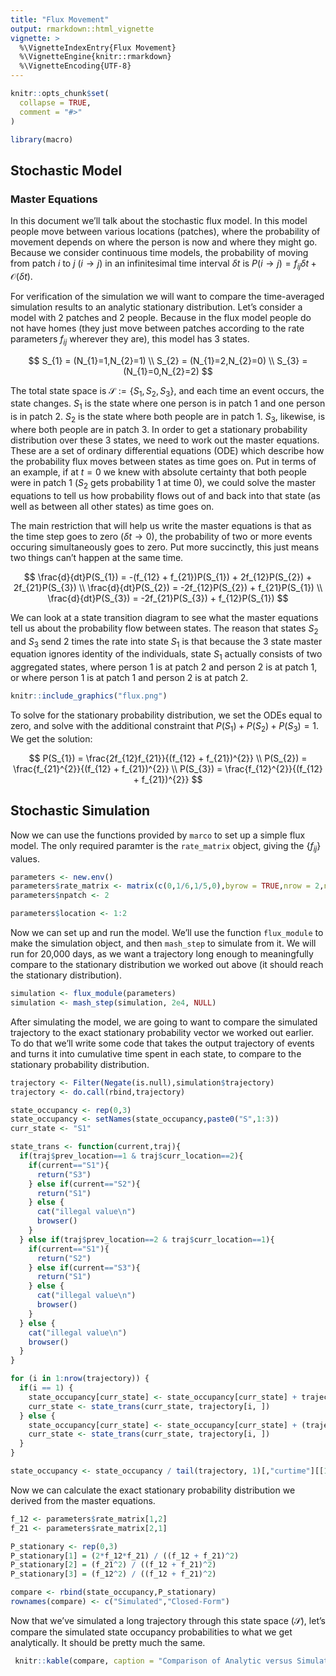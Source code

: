 ```yaml
---
title: "Flux Movement"
output: rmarkdown::html_vignette
vignette: >
  %\VignetteIndexEntry{Flux Movement}
  %\VignetteEngine{knitr::rmarkdown}
  %\VignetteEncoding{UTF-8}
---
```


```r
knitr::opts_chunk$set(
  collapse = TRUE,
  comment = "#>"
)
```

```r
library(macro)
```

## Stochastic Model

### Master Equations

In this document we'll talk about the stochastic flux model. In this model people move between various locations (patches), where the probability of movement depends on where the person is now and where they might go. Because we consider continuous time models, the probability of moving from patch $i$ to $j$ ($i\rightarrow j$) in an infinitesimal time interval $\delta t$ is $P(i\rightarrow j) = f_{ij}\delta t + \mathcal{O}(\delta t)$.

For verification of the simulation we will want to compare the time-averaged simulation results to an analytic stationary distribution. Let's consider a model with 2 patches and 2 people. Because in the flux model people do not have homes (they just move between patches according to the rate parameters $f_{ij}$ wherever they are), this model has 3 states.

$$
S_{1} = (N_{1}=1,N_{2}=1) \\
S_{2} = (N_{1}=2,N_{2}=0) \\
S_{3} = (N_{1}=0,N_{2}=2)
$$

The total state space is $\mathcal{S}:=\{S_{1},S_{2},S_{3}\}$, and each time an event occurs, the state changes. $S_{1}$ is the state where one person is in patch 1 and one person is in patch 2. $S_{2}$ is the state where both people are in patch 1. $S_{3}$, likewise, is where both people are in patch 3. In order to get a stationary probability distribution over these 3 states, we need to work out the master equations. These are a set of ordinary differential equations (ODE) which describe how the probability flux moves between states as time goes on. Put in terms of an example, if at $t=0$ we knew with absolute certainty that both people were in patch 1 ($S_{2}$ gets probability 1 at time 0), we could solve the master equations to tell us how probability flows out of and back into that state (as well as between all other states) as time goes on.

The main restriction that will help us write the master equations is that as the time step goes to zero ($\delta t\rightarrow 0$), the probability of two or more events occuring simultaneously goes to zero. Put more succinctly, this just means two things can't happen at the same time.

$$
\frac{d}{dt}P(S_{1}) = -(f_{12} + f_{21})P(S_{1}) + 2f_{12}P(S_{2}) + 2f_{21}P(S_{3}) \\
\frac{d}{dt}P(S_{2}) = -2f_{12}P(S_{2}) + f_{21}P(S_{1}) \\
\frac{d}{dt}P(S_{3}) = -2f_{21}P(S_{3}) + f_{12}P(S_{1})
$$

We can look at a state transition diagram to see what the master equations tell us about the probability flow between states. The reason that states $S_{2}$ and $S_{3}$ send 2 times the rate into state $S_{1}$ is that because the 3 state master equation ignores identity of the individuals, state $S_{1}$ actually consists of two aggregated states, where person 1 is at patch 2 and person 2 is at patch 1, or where person 1 is at patch 1 and person 2 is at patch 2.

```r
knitr::include_graphics("flux.png")
```

To solve for the stationary probability distribution, we set the ODEs equal to zero, and solve with the additional constraint that $P(S_{1}) + P(S_{2}) + P(S_{3}) = 1$. We get the solution:

$$
P(S_{1}) = \frac{2f_{12}f_{21}}{(f_{12} + f_{21})^{2}} \\
P(S_{2}) = \frac{f_{21}^{2}}{(f_{12} + f_{21})^{2}} \\
P(S_{3}) = \frac{f_{12}^{2}}{(f_{12} + f_{21})^{2}}
$$

## Stochastic Simulation

Now we can use the functions provided by `marco` to set up a simple flux model. The only required paramter is the `rate_matrix` object, giving the $\{f_{ij}\}$ values.


```r
parameters <- new.env()
parameters$rate_matrix <- matrix(c(0,1/6,1/5,0),byrow = TRUE,nrow = 2,ncol = 2)
parameters$npatch <- 2

parameters$location <- 1:2
```

Now we can set up and run the model. We'll use the function `flux_module` to make the simulation object, and then `mash_step` to simulate from it. We will run for 20,000 days, as we want a trajectory long enough to meaningfully compare to the stationary distribution we worked out above (it should reach the stationary distribution).

```r
simulation <- flux_module(parameters)
simulation <- mash_step(simulation, 2e4, NULL)
```

After simulating the model, we are going to want to compare the simulated trajectory to the exact stationary probability vector we worked out earlier. To do that we'll write some code that takes the output trajectory of events and turns it into cumulative time spent in each state, to compare to the stationary probability distribution.

```r
trajectory <- Filter(Negate(is.null),simulation$trajectory)
trajectory <- do.call(rbind,trajectory)

state_occupancy <- rep(0,3)
state_occupancy <- setNames(state_occupancy,paste0("S",1:3))
curr_state <- "S1"

state_trans <- function(current,traj){
  if(traj$prev_location==1 & traj$curr_location==2){
    if(current=="S1"){
      return("S3")
    } else if(current=="S2"){
      return("S1")
    } else {
      cat("illegal value\n")
      browser()
    }
  } else if(traj$prev_location==2 & traj$curr_location==1){
    if(current=="S1"){
      return("S2")
    } else if(current=="S3"){
      return("S1")
    } else {
      cat("illegal value\n")
      browser()
    }
  } else {
    cat("illegal value\n")
    browser()
  }
}

for (i in 1:nrow(trajectory)) {
  if(i == 1) {
    state_occupancy[curr_state] <- state_occupancy[curr_state] + trajectory[i,"curtime"][[1]]
    curr_state <- state_trans(curr_state, trajectory[i, ])
  } else {
    state_occupancy[curr_state] <- state_occupancy[curr_state] + (trajectory[i,"curtime"][[1]] - trajectory[i-1,"curtime"][[1]])
    curr_state <- state_trans(curr_state, trajectory[i, ])
  }
}

state_occupancy <- state_occupancy / tail(trajectory, 1)[,"curtime"][[1]]
```

Now we can calculate the exact stationary probability distribution we derived from the master equations.

```r
f_12 <- parameters$rate_matrix[1,2]
f_21 <- parameters$rate_matrix[2,1]

P_stationary <- rep(0,3)
P_stationary[1] = (2*f_12*f_21) / ((f_12 + f_21)^2)
P_stationary[2] = (f_21^2) / ((f_12 + f_21)^2)
P_stationary[3] = (f_12^2) / ((f_12 + f_21)^2)

compare <- rbind(state_occupancy,P_stationary)
rownames(compare) <- c("Simulated","Closed-Form")
```

Now that we've simulated a long trajectory through this state space ($\mathcal{S}$), let's compare the simulated state occupancy probabilities to what we get analytically. It should be pretty much the same.

```r
 knitr::kable(compare, caption = "Comparison of Analytic versus Simulated Results", floating.environment="sidewaystable")
```
